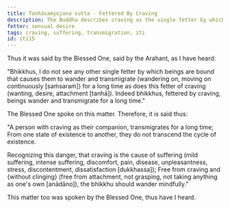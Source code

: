 ```yaml
---
title: Taṇhāsaṁyojana sutta - Fettered By Craving
description: The Buddha describes craving as the single fetter by which beings are bound that causes them to wander and transmigrate for a long time.
fetter: sensual desire
tags: craving, suffering, transmigration, iti
id: iti15
---
```


Thus it was said by the Blessed One, said by the Arahant, as I have heard:

"Bhikkhus, I do not see any other single fetter by which beings are bound that causes them to wander and transmigrate (wandering on, moving on continuously [saṁsaraṁ]) for a long time as does this fetter of craving (wanting, desire, attachment [tanhā]). Indeed bhikkhus, fettered by craving, beings wander and transmigrate for a long time."

The Blessed One spoke on this matter. Therefore, it is said thus:

"A person with craving as their companion,
transmigrates for a long time;
From one state of existence to another,
they do not transcend the cycle of existence.

Recognizing this danger,
that craving is the cause of suffering (mild suffering, intense suffering, discomfort, pain, disease, unpleasantness, stress, discontentment, dissatisfaction [dukkhassa]);
Free from craving and \{without clinging} (free from attachment, not grasping, not taking anything as one's own [anādāno]),
the bhikkhu should wander mindfully."

This matter too was spoken by the Blessed One, thus have I heard.